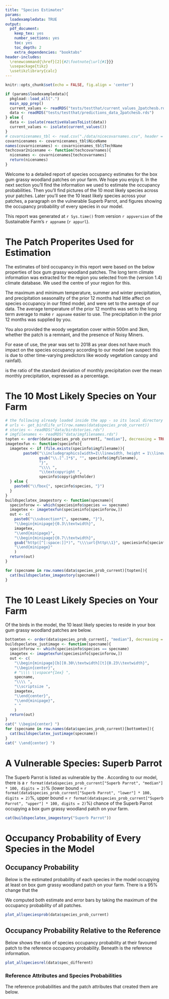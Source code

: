 ```yaml
---
title: "Species Estimates"
params:
  loadexampledata: TRUE
output: 
  pdf_document: 
    keep_tex: yes
    number_sections: yes
    toc: yes
    toc_depth: 2
    extra_dependencies: "booktabs"
header-includes:
  \renewcommand{\href}[2]{#2\footnote{\url{#1}}}
  \usepackage{tikz}
  \usetikzlibrary{calc}
---
```


\begin{tikzpicture}[overlay, remember picture]
\node[anchor=north west, %anchor is upper left corner of the graphic
      xshift=2.4cm, %shifting around
      yshift=-2cm] 
     at (current page.north west) %left upper corner of the page
     {\includegraphics[width=3cm]{Sustainable Farms logo RGB.png}}; 
\end{tikzpicture}


```r
knitr::opts_chunk$set(echo = FALSE, fig.align = 'center')
```

```r
if (params$loadexampledata){
  pkgload::load_all(".")
  main_app_prep()
  current_values <- readRDS("tests/testthat/current_values_2patchesb.rds")
  data <- readRDS("tests/testthat/predictions_data_2patchesb.rds")
} else {
  data <- isolate(reactiveValuesToList(data))
  current_values <- isolate(current_values())
}
# covarnicenames_tbl <- read.csv("./data/nicecovarnames.csv", header = TRUE)
covarnicenames <- covarnicenames_tbl$NiceName
names(covarnicenames) <- covarnicenames_tbl$TechName
techcovar2nicename <- function(techcovarnames){
  nicenames <- covarnicenames[techcovarnames]
  return(nicenames)
}
```

Welcome to a detailed report of species occupancy estimates for the box gum grassy woodland patches on your farm.
We hope you enjoy it.
In the next section you'll find the information we used to estimate the occupancy probabilities.
Then you'll find pictures of the 10 most likely species across your patches.
Later you'll see 
the 10 least likely species across your patches, 
a paragraph on the vulnerable Superb Parrot,
and figures showing the occupancy probability of every species in our model.

This report was generated at `r Sys.time()` from version `r appversion` of the Sustainable Farm's `r appname` (`r appurl`).

# The Patch Properites Used for Estimation
The estimates of bird occupancy in this report were based on the below properties of box gum grassy woodland patches.
The long term climate information was extracted for the region you selected from the \href{https://www.worldclim.org/data/bioclim.html}{WorldClim} (version 1.4) climate database.
We used the centre of your region for this.

The maximum and minimum temperature, summer and winter precipitation, and precipitation seasonality of the prior 12 months had little affect on species occupancy in our fitted model, and were set to the average of our data.
The average temperature of the prior 12 months was set to the long term average to make `r appname` easier to use.
The precipitation in the prior 12 months was supplied by you.

You also provided the 
woody vegetation cover within 500m and 3km, whether the patch is a remnant, and the presence of Noisy Miners.

For ease of use, the year was set to 2018 as year does not have much impact on the species occupancy according to our model (we suspect this is due to other time-varying predictors like woody vegetation canopy and rainfall).

\begin{center}
```r
patchprops <- t(newXocc_fromselected(current_values))
makeniceprops <- function(patchprops, ...){
  patchprops[row.names(patchprops) %in% c("MaxTWarmMonth.lt", "MinTColdMonth.lt"), ] <-   # convert temperatures back to celcius
    patchprops[row.names(patchprops) %in% c("MaxTWarmMonth.lt", "MinTColdMonth.lt"), ] / 10
  # patchprops[row.names(patchprops) == "NMdetected", ] <- as.logical(patchprops[row.names(patchprops) == "NMdetected", ])
  # patchprops[row.names(patchprops) == "IsPlanting", ] <- as.logical(patchprops[row.names(patchprops) == "IsPlanting", ])
  patchprops <- patchprops[c(1:5, 9, 6:8, 10:nrow(patchprops)), , drop = FALSE] #make all long-term climate at the top
  
  row.names(patchprops) <- techcovar2nicename(row.names(patchprops))
  
  patchprops_char <- format(patchprops, drop0trailing = TRUE, trim = TRUE, ...)
  patchprops_char[row.names(patchprops) == techcovar2nicename("NMdetected"), ] <- 
    as.character(as.logical(as.numeric(patchprops_char[row.names(patchprops) == techcovar2nicename("NMdetected"), ])))
  patchprops_char[row.names(patchprops) == techcovar2nicename("IsPlanting"), ] <- 
    as.character(as.logical(as.numeric(patchprops_char[row.names(patchprops) == techcovar2nicename("IsPlanting"), ])))

# Precipitation seasonality is a percentage. The R package dismo computes biovars, it imports 'cv' from package Raster (same authors). The code for 'cv' in raster has 100 * sd(z) / mean(z).
  return(patchprops_char)
}
knitr::kable(makeniceprops(patchprops),
      format = "latex",
      booktabs = TRUE,
      row.names = TRUE,
      col.names = paste("Patch", 1:ncol(patchprops)))
```
\end{center}

\emph{Precipitation seasonality} is the ratio of the standard deviation of monthly precipitation over the mean monthly precipitation, expressed as a percentage.

# The 10 Most Likely Species on Your Farm
```r
# the following already loaded inside the app - so its local directory is known
# urls <- get_birdlife_url(row.names(data$species_prob_current))
# stories <- readRDS("data/birdstories.rds")
# imgfilenames <- readRDS("data/imgfilenames.rds")
topten <- order(data$species_prob_current[, "median"], decreasing = TRUE)[1:10]
imagetexfun <- function(specinfo){
  imagetex <- if (file.exists(specinfo$imgfilename)){
        paste0("\\includegraphics[width=1\\linewidth, height = 1\\linewidth, keepaspectratio]{",
               gsub("\\.[^.]*$", "", specinfo$imgfilename),
               "}",
               "\\\\ ",
               "\\textcopyright ",
               specinfo$copyrightholder)
  } else {
    paste0("\\fbox{", specinfo$species, "}")
  }
}
buildspeclatex_imagestory <- function(specname){
  specinforow <- which(speciesinfo$species == specname)
  imagetex <- imagetexfun(speciesinfo[specinforow,])
  out <- c(
    paste0("\\subsection*{", specname, "}"),
    "\\begin{minipage}{0.3\\textwidth}",
    imagetex,
    "\\end{minipage}",
    "\\begin{minipage}{0.7\\textwidth}",
    gsub("http([^[:space:]]*)", "\\\\url{http\\1}", speciesinfo[specinforow, "story"]),
    "\\end{minipage}"
    )
  return(out)
}
```

```r
for (specname in row.names(data$species_prob_current)[topten]){
  cat(buildspeclatex_imagestory(specname))
}
```

\newpage

# The 10 Least Likely Species on Your Farm
Of the birds in the model, the 10 least likely species to reside in your box gum grassy woodland patches are below.
```r
bottomten <- order(data$species_prob_current[, "median"], decreasing = FALSE)[1:10]
buildspeclatex_justimage <- function(specname){
  specinforow <- which(speciesinfo$species == specname)
  imagetex <- imagetexfun(speciesinfo[specinforow,])
  out <- c(
    "\\begin{minipage}[b][0.30\\textwidth][t]{0.23\\textwidth}",
    "\\begin{center}",
    # "\\\\ \\vspace*{1ex} ",
    specname,
    "\\\\ ",
    "\\scriptsize ",
    imagetex,
    "\\end{center}",
    "\\end{minipage}",
    " "
    )
  return(out)
}
cat(" \\begin{center} ")
for (specname in row.names(data$species_prob_current)[bottomten]){
  cat(buildspeclatex_justimage(specname))
}
cat(" \\end{center} ")
```

\clearpage
# A Vulnerable Species: Superb Parrot
The Superb Parrot is listed as vulnerable by the \href{https://www.environment.gov.au/cgi-bin/sprat/public/publicthreatenedlist.pl}{Commonwealth Governement}.
According to our model, there is a `r format(data$species_prob_current["Superb Parrot", "median"] * 100, digits = 2)`% 
(lower bound = `r format(data$species_prob_current["Superb Parrot", "lower"] * 100, digits = 2)`%, upper bound = `r format(data$species_prob_current["Superb Parrot", "upper"] * 100, digits = 2)`%)
chance of the Superb Parrot occupying a box gum grassy woodland patch on your farm.

```r
cat(buildspeclatex_imagestory("Superb Parrot"))
```

\clearpage
# Occupancy Probability of Every Species in the Model
## Occupancy Probability
Below is the estimated probability of each species in the model occupying at least on box gum grassy woodland patch on your farm.
There is a 95% change that the \em{true} occupancy probability is within the error bars, assuming our model is correct (the uncertainty is due to uncertainty of model parameter values).

We computed both estimate and error bars by taking the maximum of the occupancy probability of all patches.

```r
plot_allspeciesprob(data$species_prob_current)
```



\clearpage
## Occupancy Probability Relative to the Reference
Below shows the ratio of species occupancy probability at their favoured patch to the reference occupancy probability. Beneath is the reference information.

```r
plot_allspeciesrel(data$spec_different)
```

\clearpage
### Reference Attributes and Species Probabilities
The reference probabilities and the patch attributes that created them are below.
\begin{center}
```r
refpatchprops <- makeniceprops(t(data$refXocc))
knitr::kable(refpatchprops, digits = 3,
      format = "latex",
      booktabs = TRUE,
      row.names = TRUE,
      col.names = paste("Patch", 1:ncol(refpatchprops)))
plot_allspeciesprob(data$species_prob_ref) +
  ggtitle("Reference Occupancy Probability")
```
\end{center}









